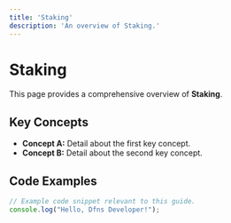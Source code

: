 ```yaml
---
title: 'Staking'
description: 'An overview of Staking.'
---
```


# Staking

This page provides a comprehensive overview of **Staking**.

## Key Concepts

* **Concept A:** Detail about the first key concept.
* **Concept B:** Detail about the second key concept.

## Code Examples

```typescript
// Example code snippet relevant to this guide.
console.log("Hello, Dfns Developer!");
```
